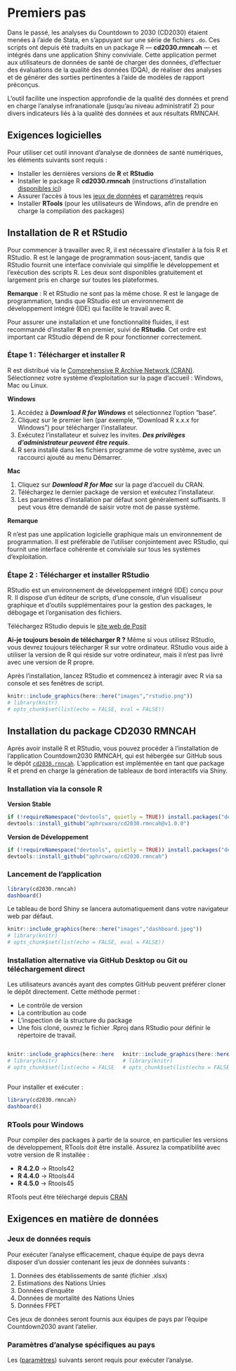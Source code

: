 # Premiers pas


Dans le passé, les analyses du Countdown to 2030 (CD2030) étaient menées à l'aide de Stata, en s'appuyant sur une série de fichiers `.do`. Ces scripts ont depuis été traduits en un package R — **cd2030.rmncah** — et intégrés dans une application Shiny conviviale. Cette application permet aux utilisateurs de données de santé de charger des données, d'effectuer des évaluations de la qualité des données (DQA), de réaliser des analyses et de générer des sorties pertinentes à l'aide de modèles de rapport préconçus.

L'outil facilite une inspection approfondie de la qualité des données et prend en charge l'analyse infranationale (jusqu'au niveau administratif 2) pour divers indicateurs liés à la qualité des données et aux résultats RMNCAH.

## Exigences logicielles {#sec-software-requirements}

Pour utiliser cet outil innovant d'analyse de données de santé numériques, les éléments suivants sont requis :

-   Installer les dernières versions de **R** et **RStudio**
-   Installer le package R **cd2030.rmncah** (instructions d'installation [disponibles ici](denominator-assessment.qmd#sec-instal-cd2030-rmncah))
-   Assurer l'accès à tous les [jeux de données](#sec-data-requirements) et [paramètres](denominator-assessment.qmd#sec-denom-analysis-setup) requis
-   Installer **RTools** (pour les utilisateurs de Windows, afin de prendre en charge la compilation des packages)

## Installation de R et RStudio {#sec-instal-r}

Pour commencer à travailler avec R, il est nécessaire d'installer à la fois R et RStudio. R est le langage de programmation sous-jacent, tandis que RStudio fournit une interface conviviale qui simplifie le développement et l'exécution des scripts R. Les deux sont disponibles gratuitement et largement pris en charge sur toutes les plateformes.

**Remarque** : R et RStudio ne sont pas la même chose. R est le langage de programmation, tandis que RStudio est un environnement de développement intégré (IDE) qui facilite le travail avec R.

Pour assurer une installation et une fonctionnalité fluides, il est recommandé d'installer **R** en premier, suivi de **RStudio**. Cet ordre est important car RStudio dépend de R pour fonctionner correctement.

### Étape 1 : Télécharger et installer R

R est distribué via le [Comprehensive R Archive Network (CRAN)](https://cran.r-project.org/). Sélectionnez votre système d'exploitation sur la page d'accueil : Windows, Mac ou Linux.

**Windows**

1.  Accédez à ***Download R for Windows*** et sélectionnez l'option "base".
2.  Cliquez sur le premier lien (par exemple, "Download R x.x.x for Windows") pour télécharger l'installateur.
3.  Exécutez l'installateur et suivez les invites. ***Des privilèges d'administrateur peuvent être requis***.
4.  R sera installé dans les fichiers programme de votre système, avec un raccourci ajouté au menu Démarrer.

**Mac**

1.  Cliquez sur ***Download R for Mac*** sur la page d'accueil du CRAN.
2.  Téléchargez le dernier package de version et exécutez l'installateur.
3.  Les paramètres d'installation par défaut sont généralement suffisants. Il peut vous être demandé de saisir votre mot de passe système.

**Remarque**

R n'est pas une application logicielle graphique mais un environnement de programmation. Il est préférable de l'utiliser conjointement avec RStudio, qui fournit une interface cohérente et conviviale sur tous les systèmes d'exploitation.

### Étape 2 : Télécharger et installer RStudio

RStudio est un environnement de développement intégré (IDE) conçu pour R. Il dispose d'un éditeur de scripts, d'une console, d'un visualiseur graphique et d'outils supplémentaires pour la gestion des packages, le débogage et l'organisation des fichiers.

Téléchargez RStudio depuis le [site web de Posit](https://posit.co/downloads/)

**Ai-je toujours besoin de télécharger R ?** Même si vous utilisez RStudio, vous devrez toujours télécharger R sur votre ordinateur. RStudio vous aide à utiliser la version de R qui réside sur votre ordinateur, mais il n'est pas livré avec une version de R propre.

Après l'installation, lancez RStudio et commencez à interagir avec R via sa console et ses fenêtres de script.

```r
knitr::include_graphics(here::here("images","rstudio.png"))
# library(knitr)
# opts_chunk$set(list(echo = FALSE, eval = FALSE))
```

## Installation du package CD2030 RMNCAH {#sec-instal-cd2030-rmncah}

Après avoir installé R et RStudio, vous pouvez procéder à l'installation de l'application Countdown2030 RMNCAH, qui est hébergée sur GitHub sous le dépôt [`cd2030.rnncah`]([https://github.com/aphrcwaro/cd2030.rmncah](https://github.com/aphrcwaro/cd2030.rmncah)). L'application est implémentée en tant que package R et prend en charge la génération de tableaux de bord interactifs via Shiny.

### Installation via la console R

**Version Stable**

```r
if (!requireNamespace("devtools", quietly = TRUE)) install.packages("devtools")
devtools::install_github("aphrcwaro/cd2030.rmncah@v1.0.0")
```

**Version de Développement**

```r

if (!requireNamespace("devtools", quietly = TRUE)) install.packages("devtools")
devtools::install_github("aphrcwaro/cd2030.rmncah")

```

### Lancement de l'application

```r

library(cd2030.rmncah)
dashboard()
```

Le tableau de bord Shiny se lancera automatiquement dans votre navigateur web par défaut.

```r
knitr::include_graphics(here::here("images","dashboard.jpeg"))
# library(knitr)
# opts_chunk$set(list(echo = FALSE, eval = FALSE))
```

### Installation alternative via GitHub Desktop ou Git ou téléchargement direct

Les utilisateurs avancés ayant des comptes GitHub peuvent préférer cloner le dépôt directement. Cette méthode permet :

-   Le contrôle de version
-   La contribution au code
-   L'inspection de la structure du package
-   Une fois cloné, ouvrez le fichier .Rproj dans RStudio pour définir le répertoire de travail.

::: columns
::: {.column width="50%"}

```r
knitr::include_graphics(here::here("images","github-repo.jpeg"))
# library(knitr)
# opts_chunk$set(list(echo = FALSE, eval = FALSE))
```

:::

::: {.column width="50%"}

```r
knitr::include_graphics(here::here("images","project-file.jpeg"))
# library(knitr)
# opts_chunk$set(list(echo = FALSE, eval = FALSE))
```

:::
:::

Pour installer et exécuter :

```r
library(cd2030.rmncah)
dashboard()
```

### RTools pour Windows

Pour compiler des packages à partir de la source, en particulier les versions de développement, RTools doit être installé. Assurez la compatibilité avec votre version de R installée :

-   **R 4.2.0** → Rtools42
-   **R 4.4.0** → Rtools44
-   **R 4.5.0** → Rtools45

RTools peut être téléchargé depuis [CRAN](https://cran.r-project.org/bin/windows/Rtools/)

## Exigences en matière de données {#sec-data-requirements}

### Jeux de données requis

Pour exécuter l'analyse efficacement, chaque équipe de pays devra disposer d'un dossier contenant les jeux de données suivants :

1.  Données des établissements de santé (fichier .xlsx)
2.  Estimations des Nations Unies
3.  Données d'enquête
4.  Données de mortalité des Nations Unies
5.  Données FPET

Ces jeux de données seront fournis aux équipes de pays par l'équipe Countdown2030 avant l'atelier.

### Paramètres d'analyse spécifiques au pays

Les ([paramètres](denominator-assessment.qmd#sec-denom-analysis-setup)) suivants seront requis pour exécuter l'analyse.